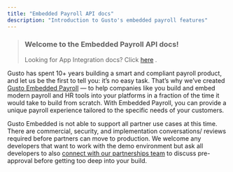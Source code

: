 ```yaml
---
title: "Embedded Payroll API docs"
description: "Introduction to Gusto's embedded payroll features"
---
```

> ### Welcome to the Embedded Payroll API docs!
> 
> Looking for App Integration docs? Click [here](https://docs.gusto.com/app-integrations/docs)
> .

Gusto has spent 10+ years building a smart and compliant payroll product, and let us be the first to tell you: it’s no easy task. That’s why we’ve created [Gusto Embedded Payroll](https://gusto.com/embedded-payroll)
— to help companies like you build and embed modern payroll and HR tools into your platforms in a fraction of the time it would take to build from scratch. With Embedded Payroll, you can provide a unique payroll experience tailored to the specific needs of your customers.

Gusto Embedded is not able to support all partner use cases at this time. There are commercial, security, and implementation conversations/ reviews required before partners can move to production. We welcome any developers that want to work with the demo environment but ask all developers to also [connect with our partnerships team](https://gusto-embedded-payroll.typeform.com/to/iomAQIj3?typeform-source=embedded.gusto.com)
 to discuss pre-approval before getting too deep into your build.

